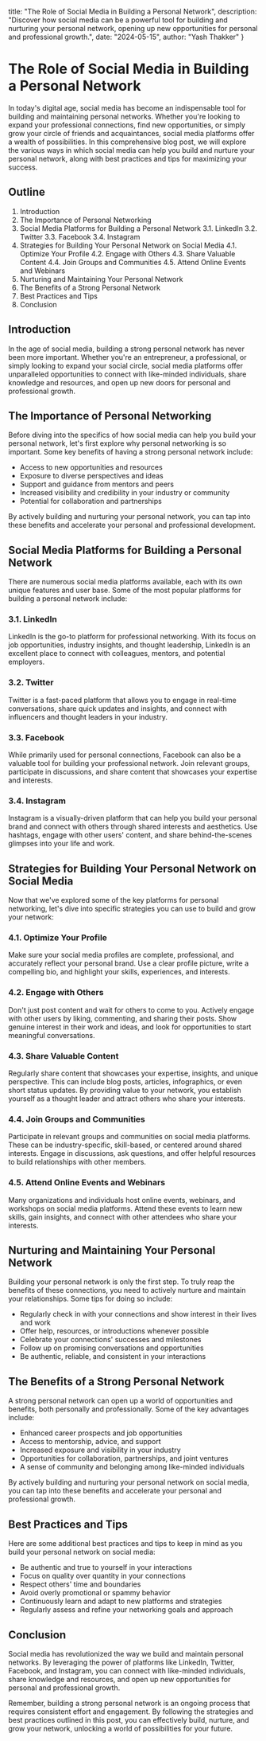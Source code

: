   title: "The Role of Social Media in Building a Personal Network",
  description: "Discover how social media can be a powerful tool for building and nurturing your personal network, opening up new opportunities for personal and professional growth.",
  date: "2024-05-15",
  author: "Yash Thakker"
}

# The Role of Social Media in Building a Personal Network

In today's digital age, social media has become an indispensable tool for building and maintaining personal networks. Whether you're looking to expand your professional connections, find new opportunities, or simply grow your circle of friends and acquaintances, social media platforms offer a wealth of possibilities. In this comprehensive blog post, we will explore the various ways in which social media can help you build and nurture your personal network, along with best practices and tips for maximizing your success.

## Outline

1. Introduction
2. The Importance of Personal Networking
3. Social Media Platforms for Building a Personal Network
   3.1. LinkedIn
   3.2. Twitter
   3.3. Facebook
   3.4. Instagram
4. Strategies for Building Your Personal Network on Social Media
   4.1. Optimize Your Profile
   4.2. Engage with Others
   4.3. Share Valuable Content
   4.4. Join Groups and Communities
   4.5. Attend Online Events and Webinars
5. Nurturing and Maintaining Your Personal Network
6. The Benefits of a Strong Personal Network
7. Best Practices and Tips
8. Conclusion

## Introduction

In the age of social media, building a strong personal network has never been more important. Whether you're an entrepreneur, a professional, or simply looking to expand your social circle, social media platforms offer unparalleled opportunities to connect with like-minded individuals, share knowledge and resources, and open up new doors for personal and professional growth.

## The Importance of Personal Networking

Before diving into the specifics of how social media can help you build your personal network, let's first explore why personal networking is so important. Some key benefits of having a strong personal network include:

- Access to new opportunities and resources
- Exposure to diverse perspectives and ideas
- Support and guidance from mentors and peers
- Increased visibility and credibility in your industry or community
- Potential for collaboration and partnerships

By actively building and nurturing your personal network, you can tap into these benefits and accelerate your personal and professional development.

## Social Media Platforms for Building a Personal Network

There are numerous social media platforms available, each with its own unique features and user base. Some of the most popular platforms for building a personal network include:

### 3.1. LinkedIn

LinkedIn is the go-to platform for professional networking. With its focus on job opportunities, industry insights, and thought leadership, LinkedIn is an excellent place to connect with colleagues, mentors, and potential employers.

### 3.2. Twitter

Twitter is a fast-paced platform that allows you to engage in real-time conversations, share quick updates and insights, and connect with influencers and thought leaders in your industry.

### 3.3. Facebook

While primarily used for personal connections, Facebook can also be a valuable tool for building your professional network. Join relevant groups, participate in discussions, and share content that showcases your expertise and interests.

### 3.4. Instagram

Instagram is a visually-driven platform that can help you build your personal brand and connect with others through shared interests and aesthetics. Use hashtags, engage with other users' content, and share behind-the-scenes glimpses into your life and work.

## Strategies for Building Your Personal Network on Social Media

Now that we've explored some of the key platforms for personal networking, let's dive into specific strategies you can use to build and grow your network:

### 4.1. Optimize Your Profile

Make sure your social media profiles are complete, professional, and accurately reflect your personal brand. Use a clear profile picture, write a compelling bio, and highlight your skills, experiences, and interests.

### 4.2. Engage with Others

Don't just post content and wait for others to come to you. Actively engage with other users by liking, commenting, and sharing their posts. Show genuine interest in their work and ideas, and look for opportunities to start meaningful conversations.

### 4.3. Share Valuable Content

Regularly share content that showcases your expertise, insights, and unique perspective. This can include blog posts, articles, infographics, or even short status updates. By providing value to your network, you establish yourself as a thought leader and attract others who share your interests.

### 4.4. Join Groups and Communities

Participate in relevant groups and communities on social media platforms. These can be industry-specific, skill-based, or centered around shared interests. Engage in discussions, ask questions, and offer helpful resources to build relationships with other members.

### 4.5. Attend Online Events and Webinars

Many organizations and individuals host online events, webinars, and workshops on social media platforms. Attend these events to learn new skills, gain insights, and connect with other attendees who share your interests.

## Nurturing and Maintaining Your Personal Network

Building your personal network is only the first step. To truly reap the benefits of these connections, you need to actively nurture and maintain your relationships. Some tips for doing so include:

- Regularly check in with your connections and show interest in their lives and work
- Offer help, resources, or introductions whenever possible
- Celebrate your connections' successes and milestones
- Follow up on promising conversations and opportunities
- Be authentic, reliable, and consistent in your interactions

## The Benefits of a Strong Personal Network

A strong personal network can open up a world of opportunities and benefits, both personally and professionally. Some of the key advantages include:

- Enhanced career prospects and job opportunities
- Access to mentorship, advice, and support
- Increased exposure and visibility in your industry
- Opportunities for collaboration, partnerships, and joint ventures
- A sense of community and belonging among like-minded individuals

By actively building and nurturing your personal network on social media, you can tap into these benefits and accelerate your personal and professional growth.

## Best Practices and Tips

Here are some additional best practices and tips to keep in mind as you build your personal network on social media:

- Be authentic and true to yourself in your interactions
- Focus on quality over quantity in your connections
- Respect others' time and boundaries
- Avoid overly promotional or spammy behavior
- Continuously learn and adapt to new platforms and strategies
- Regularly assess and refine your networking goals and approach

## Conclusion

Social media has revolutionized the way we build and maintain personal networks. By leveraging the power of platforms like LinkedIn, Twitter, Facebook, and Instagram, you can connect with like-minded individuals, share knowledge and resources, and open up new opportunities for personal and professional growth.

Remember, building a strong personal network is an ongoing process that requires consistent effort and engagement. By following the strategies and best practices outlined in this post, you can effectively build, nurture, and grow your network, unlocking a world of possibilities for your future.